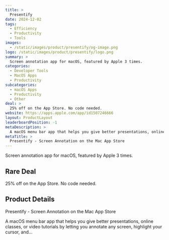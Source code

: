 ```yaml
---
title: >
  Presentify
date: 2024-12-02
tags:
  - Efficiency
  - Productivity
  - Tools
images:
  - /static/images/product/presentify/og-image.png
logo: /static/images/product/presentify/logo.png
summary: >
  Screen annotation app for macOS, featured by Apple 3 times.
categories:
  - Developer Tools
  - MacOS Apps
  - Productivity
subcategories:
  - macOS Apps
  - Productivity
  - Other
deal: >
  25% off on the App Store. No code needed.
website: https://apps.apple.com/app/id1507246666
layout: ProductLayout
leaderboardPosition: -1
metaDescription: >
  A macOS menu bar app that helps you give better presentations, online classes, or video tutorials by letting you annotate any screen, highlight your cursor, and…
metaTitle: >
  ‎Presentify - Screen Annotation on the Mac App Store
---
```

Screen annotation app for macOS, featured by Apple 3 times.

## Rare Deal

25% off on the App Store. No code needed.

## Product Details

‎Presentify - Screen Annotation on the Mac App Store

A macOS menu bar app that helps you give better presentations, online classes, or video tutorials by letting you annotate any screen, highlight your cursor, and…
